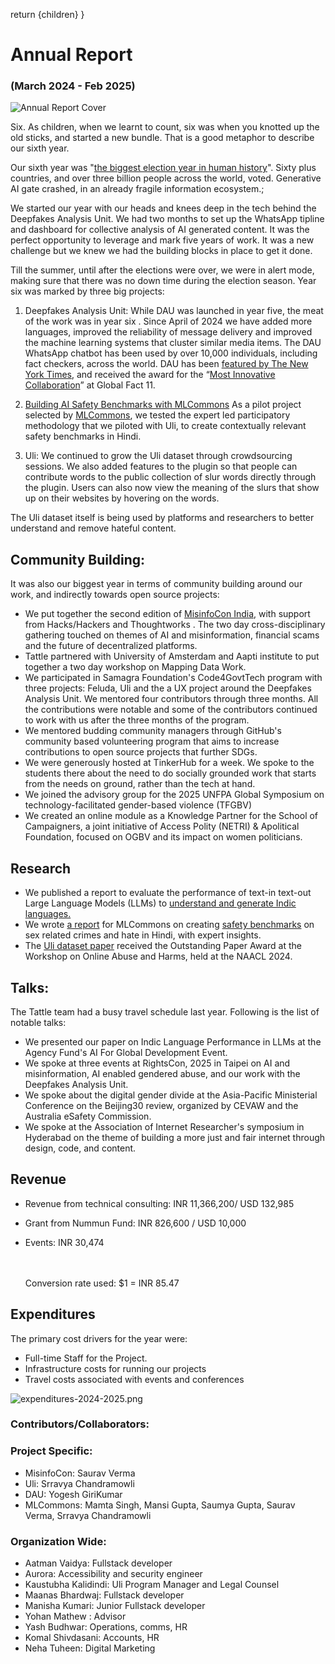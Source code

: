
  return <DefaultLayoutNarrow>{children}</DefaultLayoutNarrow>
}

# Annual Report

### (March 2024 - Feb 2025)

![Annual Report Cover](../../images/annual_report_2024-%20dau.jpg)

Six. As children, when we learnt to count, six was when you knotted up the old sticks, and started a new bundle. That is  a good metaphor to describe our sixth year.

Our sixth year was "[the biggest election year in human history](https://www.undp.org/super-year-elections)". Sixty plus countries, and over three billion people across the world, voted. Generative AI gate crashed, in an already fragile information ecosystem.;

We started our year with our heads and knees deep in the tech behind the Deepfakes Analysis Unit. We had two months to set up the WhatsApp tipline and dashboard for collective analysis of AI generated content. It was the perfect opportunity to leverage and mark five years of work. It was a new challenge but we knew we had the building blocks in place to get it done.

Till the summer, until after the elections were over, we were in alert mode, making sure that there was no down time during the election season. Year six was marked by three big projects:

1. Deepfakes Analysis Unit:
While DAU was launched in year five, the meat of the work was in year six . Since April of 2024 we have added more languages, improved the reliability of message delivery and improved the machine learning systems that cluster similar media items. The DAU WhatsApp chatbot has been used by over 10,000 individuals, including fact checkers, across the world. DAU has been [featured by The New York Times](https://www.nytimes.com/2024/06/01/world/asia/india-election-deepfakes.html), and received the award for the “[Most Innovative Collaboration](https://www.poynter.org/fact-checking/2024/fact-checkers-from-turkey-india-and-georgia-win-globalfact-11-awards/)” at Global Fact 11.

2. [Building AI Safety Benchmarks with MLCommons](https://tattle.co.in/products/ml-commons-safety-benchmark/)
As a pilot project selected by [MLCommons](https://mlcommons.org/), we tested the expert led participatory methodology that we piloted with Uli, to create contextually relevant safety benchmarks in Hindi.

3. Uli:
We continued to grow the Uli dataset through crowdsourcing sessions. We also added features to the plugin so that people can contribute words to the public collection of slur words directly through the plugin. Users can also now view the meaning of the slurs that show up on their websites by hovering on the words.

The Uli dataset itself is being used by platforms and researchers to better understand and remove hateful content.


## Community Building:

It was also our biggest year in terms of community building around our work, and indirectly towards open source projects:

- We put together the second edition of [MisinfoCon India](https://www.misinfoconindia.com/ "MisinfoCon India 2025"), with support from Hacks/Hackers and Thoughtworks . The two day cross-disciplinary gathering touched on themes of AI and misinformation, financial scams and the future of decentralized platforms.
- Tattle partnered with University of Amsterdam and Aapti institute to put together a two day workshop on Mapping Data Work.
- We participated in Samagra Foundation's Code4GovtTech program with three projects: Feluda, Uli and the a UX project around the Deepfakes Analysis Unit. We mentored four contributors through three months. All the contributions were notable and some of the contributors continued to work with us after the three months of the program.
- We mentored budding community managers through GitHub's community based volunteering program that aims to increase contributions to open source projects that further SDGs.
- We were generously hosted at TinkerHub for a week. We spoke to the students there about the need to do socially grounded work that starts from the needs on ground, rather than the tech at hand.
- We joined the advisory group for the 2025 UNFPA Global Symposium on technology-facilitated gender-based violence (TFGBV)
- We created an online module as a Knowledge Partner for the School of Campaigners, a joint initiative of Access Polity (NETRI) & Apolitical Foundation, focused on OGBV and its impact on women politicians.



## Research

- We published a report to evaluate the performance of text-in text-out Large Language Models (LLMs) to [understand and generate Indic languages.](https://arxiv.org/abs/2501.13912)
- We wrote [a report](https://drive.google.com/file/d/1OKpZ7qqT6hjbzaeUC7UnBF1oCTn7c70z/view "Tattle-MLCommons_Hindi-AISafety-Benchmark-Datasets_FINAL.pdf") for MLCommons on creating [safety benchmarks](https://mlcommons.org/ailuminate/methodology/) on sex related crimes and hate in Hindi, with expert insights.&#x20;
- The [Uli dataset paper](https://aclanthology.org/2024.woah-1.16.pdf) received the Outstanding Paper Award at the Workshop on Online Abuse and Harms, held at the NAACL 2024.


## Talks:

The Tattle team had a busy travel schedule last year. Following is the list of notable talks:

- We presented our paper on Indic Language Performance in LLMs at the Agency Fund's AI For Global Development Event.
- We spoke at three events at RightsCon, 2025 in Taipei on AI and misinformation, AI enabled gendered abuse, and our work with the Deepfakes Analysis Unit.
- We spoke about the digital gender divide at the Asia-Pacific Ministerial Conference on the Beijing30 review, organized by CEVAW and the Australia eSafety Commission.
- We spoke at the Association of Internet Researcher's symposium in Hyderabad on the theme of building a more just and fair internet through design, code, and content.


## Revenue

- Revenue from technical consulting: INR 11,366,200/ USD 132,985
- Grant from Nummun Fund: INR 826,600 / USD 10,000
- Events: INR 30,474

  \
  \
  Conversion rate used: $1 = INR 85.47

## Expenditures

The primary cost drivers for the year were:

- Full-time Staff for the Project.
- Infrastructure costs for running our projects
- Travel costs associated with events and conferences

![expenditures-2024-2025.png](../../images/expenditures-2024-2025-chart.png)

### Contributors/Collaborators:

### Project Specific: 
- MisinfoCon: Saurav Verma
- Uli: Srravya Chandramowli
- DAU: Yogesh GiriKumar
- MLCommons: Mamta Singh, Mansi Gupta, Saumya Gupta, Saurav Verma, Srravya Chandramowli


### Organization Wide:
- Aatman Vaidya: Fullstack developer
- Aurora: Accessibility and security engineer
- Kaustubha Kalidindi: Uli Program Manager and Legal Counsel
- Maanas Bhardwaj: Fullstack developer
- Manisha Kumari: Junior Fullstack developer
- Yohan Mathew : Advisor
- Yash Budhwar: Operations, comms, HR
- Komal Shivdasani: Accounts, HR
- Neha Tuheen: Digital Marketing
  

